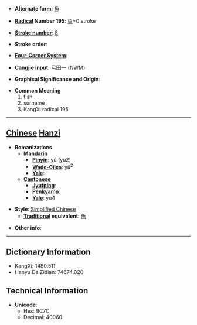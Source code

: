 * '''Alternate form''': [[魚]]

* '''[[Wiktionary:Chinese radical index| Radical]] Number 195''': [[Wiktionary:Chinese radical index 鱼|鱼]]+0 stroke

* '''[[Wiktionary:Chinese total strokes index|Stroke number]]''': [[Wiktionary:Chinese total strokes index 8|8]]

* '''Stroke order''': 

* '''[[Wiktionary:Chinese four corner index|Four-Corner System]]''': 

* '''[[Wiktionary:Chinese Cangjie index|Cangjie input]]''': 弓田一 (NWM)

* '''Graphical Significance and Origin''': 

* '''Common Meaning'''
*#fish
*# surname
*# KangXi radical 195


----

== [[Chinese]] [[Hanzi]] ==

* '''Romanizations'''
** '''[[Mandarin]]'''
*** '''[[Pinyin]]''': yú (yu2)
*** '''[[Wade-Giles]]''': yü<sup>2</sup>
*** '''[[Yale]]''': 
** '''[[Cantonese]]'''
*** '''[[Jyutping]]''':
*** '''[[Penkyamp]]''': 
*** '''[[Yale]]''': yu4

* '''Style''': [[Simplified Chinese]] 
** '''[[Traditional Chinese|Traditional]] equivalent''': [[魚]]

* '''Other info''': 

----

== Dictionary Information ==

* KangXi: 1480.511
* Hanyu Da Zidian: 74674.020

== Technical Information ==

* '''Unicode''':
** Hex: 9C7C
** Decimal: 40060